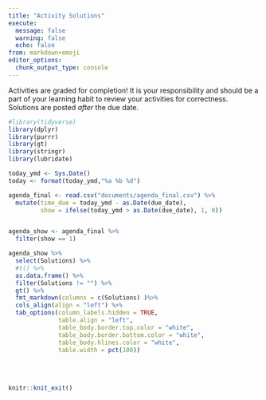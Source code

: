 ```yaml
---
title: "Activity Solutions"
execute:
  message: false
  warning: false
  echo: false
from: markdown+emoji
editor_options: 
  chunk_output_type: console
---
```


Activities are graded for completion! It is your responsibility and should be a part of your learning habit to review your activities for correctness. Solutions are posted *after* the due date.

```r
#library(tidyverse)
library(dplyr)
library(purrr)
library(gt)
library(stringr)
library(lubridate)

today_ymd <- Sys.Date()
today <- format(today_ymd,"%a %b %d")

agenda_final <- read.csv("documents/agenda_final.csv") %>% 
  mutate(time_due = today_ymd - as.Date(due_date),
         show = ifelse(today_ymd > as.Date(due_date), 1, 0))


agenda_show <- agenda_final %>% 
  filter(show == 1)

```

```r
agenda_show %>% 
  select(Solutions) %>% 
  #t() %>% 
  as.data.frame() %>% 
  filter(Solutions != "") %>% 
  gt() %>% 
  fmt_markdown(columns = c(Solutions) )%>%
  cols_align(align = "left") %>% 
  tab_options(column_labels.hidden = TRUE,
              table.align = "left",
              table_body.border.top.color = "white",
              table_body.border.bottom.color = "white",
              table_body.hlines.color = "white",
              table.width = pct(100))

```

<br><br>

```r
knitr::knit_exit()
```
